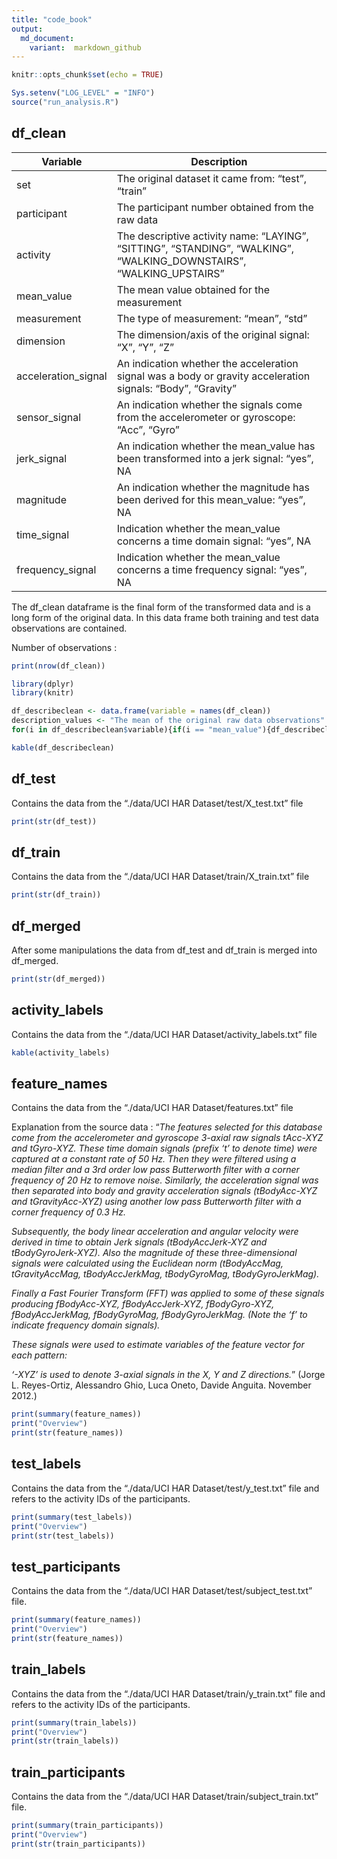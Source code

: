```yaml
---
title: "code_book"
output:
  md_document:
    variant:  markdown_github
---
```


```r
knitr::opts_chunk$set(echo = TRUE)
```

```r
Sys.setenv("LOG_LEVEL" = "INFO")
source("run_analysis.R")
```

## df_clean

| Variable            | Description                                                                                                         |
|---------------------|---------------------------------------------------------------------------------------------------------------------|
| set                 | The original dataset it came from: "test", "train"                                                                  |
| participant         | The participant number obtained from the raw data                                                                   |
| activity            | The descriptive activity name: "LAYING", "SITTING", "STANDING", "WALKING", "WALKING_DOWNSTAIRS", "WALKING_UPSTAIRS" |
| mean_value          | The mean value obtained for the measurement                                                                         |
| measurement         | The type of measurement: "mean", "std"                                                                              |
| dimension           | The dimension/axis of the original signal: "X", "Y", "Z"                                                            |
| acceleration_signal | An indication whether the acceleration signal was a body or gravity acceleration signals: "Body", "Gravity"         |
| sensor_signal       | An indication whether the signals come from the accelerometer or gyroscope: "Acc", "Gyro"                           |
| jerk_signal         | An indication whether the mean_value has been transformed into a jerk signal: "yes", NA                             |
| magnitude           | An indication whether the magnitude has been derived for this mean_value: "yes", NA                                 |
| time_signal         | Indication whether the mean_value concerns a time domain signal: "yes", NA                                          |
| frequency_signal    | Indication whether the mean_value concerns a time frequency signal: "yes", NA                                       |

The df_clean dataframe is the final form of the transformed data and is a long form of the original data. In this data frame both training and test data observations are contained.

Number of observations :

```r
print(nrow(df_clean))
```

```r

library(dplyr)
library(knitr)

df_describeclean <- data.frame(variable = names(df_clean))
description_values <- "The mean of the original raw data observations"
for(i in df_describeclean$variable){if(i == "mean_value"){df_describeclean$value[df_describeclean$variable == i] <- description_values}else{df_describeclean$value[df_describeclean$variable == i] <- distinct(df_clean[i])}}

kable(df_describeclean)
```

## df_test

Contains the data from the "./data/UCI HAR Dataset/test/X_test.txt" file

```r
print(str(df_test))
```

## df_train

Contains the data from the "./data/UCI HAR Dataset/train/X_train.txt" file

```r
print(str(df_train))
```

## df_merged

After some manipulations the data from df_test and df_train is merged into df_merged.

```r
print(str(df_merged))
```

## activity_labels

Contains the data from the "./data/UCI HAR Dataset/activity_labels.txt" file

```r
kable(activity_labels)
```

## feature_names

Contains the data from the "./data/UCI HAR Dataset/features.txt" file

Explanation from the source data : "*The features selected for this database come from the accelerometer and gyroscope 3-axial raw signals tAcc-XYZ and tGyro-XYZ. These time domain signals (prefix 't' to denote time) were captured at a constant rate of 50 Hz. Then they were filtered using a median filter and a 3rd order low pass Butterworth filter with a corner frequency of 20 Hz to remove noise. Similarly, the acceleration signal was then separated into body and gravity acceleration signals (tBodyAcc-XYZ and tGravityAcc-XYZ) using another low pass Butterworth filter with a corner frequency of 0.3 Hz.*

*Subsequently, the body linear acceleration and angular velocity were derived in time to obtain Jerk signals (tBodyAccJerk-XYZ and tBodyGyroJerk-XYZ). Also the magnitude of these three-dimensional signals were calculated using the Euclidean norm (tBodyAccMag, tGravityAccMag, tBodyAccJerkMag, tBodyGyroMag, tBodyGyroJerkMag).*

*Finally a Fast Fourier Transform (FFT) was applied to some of these signals producing fBodyAcc-XYZ, fBodyAccJerk-XYZ, fBodyGyro-XYZ, fBodyAccJerkMag, fBodyGyroMag, fBodyGyroJerkMag. (Note the 'f' to indicate frequency domain signals).*

*These signals were used to estimate variables of the feature vector for each pattern:*

*'-XYZ' is used to denote 3-axial signals in the X, Y and Z directions.*" (Jorge L. Reyes-Ortiz, Alessandro Ghio, Luca Oneto, Davide Anguita. November 2012.)

```r
print(summary(feature_names))
print("Overview")
print(str(feature_names))
```

## test_labels

Contains the data from the "./data/UCI HAR Dataset/test/y_test.txt" file and refers to the activity IDs of the participants.

```r
print(summary(test_labels))
print("Overview")
print(str(test_labels))
```

## test_participants

Contains the data from the "./data/UCI HAR Dataset/test/subject_test.txt" file.

```r
print(summary(feature_names))
print("Overview")
print(str(feature_names))
```

## train_labels

Contains the data from the "./data/UCI HAR Dataset/train/y_train.txt" file and refers to the activity IDs of the participants.

```r
print(summary(train_labels))
print("Overview")
print(str(train_labels))
```

## train_participants

Contains the data from the "./data/UCI HAR Dataset/train/subject_train.txt" file.

```r
print(summary(train_participants))
print("Overview")
print(str(train_participants))
```
